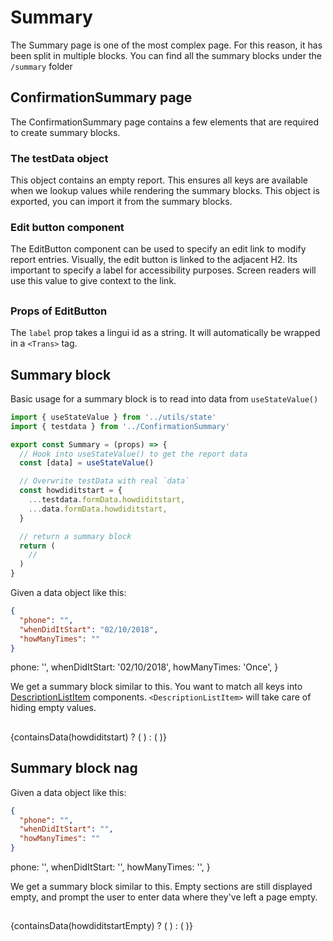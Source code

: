 
<Meta id="summary" title="Summary" decorators={[ThemeDecorator]} />

# Summary

The Summary page is one of the most complex page. For this reason, it has been split in multiple blocks. You can find all the summary blocks under the `/summary` folder

## ConfirmationSummary page

The ConfirmationSummary page contains a few elements that are required to create summary blocks.

### The testData object

This object contains an empty report. This ensures all keys are available when we lookup values while rendering the summary blocks. This object is exported, you can import it from the summary blocks.

### Edit button component

The EditButton component can be used to specify an edit link to modify report entries. Visually, the edit button is linked to the adjacent H2. Its important to specify a label for accessibility purposes. Screen readers will use this value to give context to the link.

<Preview>
  <Story name="Edit Button">
    <Flex align="baseline">
      <H2 fontWeight="normal">
        <Trans id="confirmationPage.howDidItStart.title" />
      </H2>
      <EditButton
        path="/howdiditstart"
        label="confirmationPage.howDidItStart.title.edit"
      />
    </Flex>
  </Story>
</Preview>

### Props of EditButton

The `label` prop takes a lingui id as a string. It will automatically be wrapped in a `<Trans>` tag.

<Props of={EditButton} />

## Summary block

Basic usage for a summary block is to read into data from `useStateValue()`

```jsx
import { useStateValue } from '../utils/state'
import { testdata } from '../ConfirmationSummary'

export const Summary = (props) => {
  // Hook into useStateValue() to get the report data
  const [data] = useStateValue()

  // Overwrite testData with real `data`
  const howdiditstart = {
    ...testdata.formData.howdiditstart,
    ...data.formData.howdiditstart,
  }

  // return a summary block
  return (
    //
  )
}
```

Given a data object like this:

```json
{
  "phone": "",
  "whenDidItStart": "02/10/2018",
  "howManyTimes": ""
}
```

  phone: '',
  whenDidItStart: '02/10/2018',
  howManyTimes: 'Once',
}

We get a summary block similar to this. You want to match all keys into [DescriptionListItem](?path=/docs/components-description-lists--description-list-item) components. `<DescriptionListItem>` will take care of hiding empty values.

<Preview>
  <Story name="Summary Block">
    <Stack spacing={4} borderBottom="2px" borderColor="gray.300" pb={4}>
      <Flex align="baseline">
        <H2 fontWeight="normal">
          <Trans id="confirmationPage.howDidItStart.title" />
        </H2>
        <EditButton
          path="/howdiditstart"
          label="confirmationPage.howDidItStart.title.edit"
        />
      </Flex>
      {containsData(howdiditstart) ? (
        <Stack as="dl" spacing={4}>
          <DescriptionListItem
            descriptionTitle="confirmationPage.howDidItStart.phone"
            description={howdiditstart.phone}
          />
          <DescriptionListItem
            descriptionTitle="confirmationPage.whenDidItStart"
            description={howdiditstart.whenDidItStart}
          />
          <DescriptionListItem
            descriptionTitle="confirmationPage.howManyTimes"
            description={howdiditstart.howManyTimes}
          />
        </Stack>
      ) : (
        <Text>
          <Trans id="confirmationPage.howDidItStart.nag" />
        </Text>
      )}
    </Stack>
  </Story>
</Preview>

## Summary block nag

Given a data object like this:

```json
{
  "phone": "",
  "whenDidItStart": "",
  "howManyTimes": ""
}
```

  phone: '',
  whenDidItStart: '',
  howManyTimes: '',
}

We get a summary block similar to this. Empty sections are still displayed empty, and prompt the user to enter data where they've left a page empty.

<Preview>
  <Story name="Summary Block Nag">
    <Stack spacing={4} borderBottom="2px" borderColor="gray.300" pb={4}>
      <Flex align="baseline">
        <H2 fontWeight="normal">
          <Trans id="confirmationPage.howDidItStart.title" />
        </H2>
        <EditButton
          path="/howdiditstart"
          label="confirmationPage.howDidItStart.title.edit"
        />
      </Flex>
      {containsData(howdiditstartEmpty) ? (
        <Stack as="dl" spacing={4}>
          <DescriptionListItem
            descriptionTitle="confirmationPage.howDidItStart.phone"
            description={howdiditstartEmpty.phone}
          />
          <DescriptionListItem
            descriptionTitle="confirmationPage.whenDidItStart"
            description={howdiditstartEmpty.whenDidItStart}
          />
          <DescriptionListItem
            descriptionTitle="confirmationPage.howManyTimes"
            description={howdiditstartEmpty.howManyTimes}
          />
        </Stack>
      ) : (
        <Text>
          <Trans id="confirmationPage.howDidItStart.nag" />
        </Text>
      )}
    </Stack>
  </Story>
</Preview>
